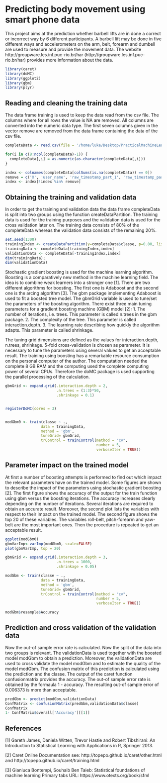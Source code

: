 Predicting body movement using smart phone data
========================================================
This project aims at the prediction whether barbell lifts are in done a correct or incorrect way by 6 different participants. A barbell lift may be done in five different ways and accelerometers on the arm, belt, forearm and dumbell are used to measure and provide the movement data. The website http://groupware.les.inf.puc-rio.br/har (http://groupware.les.inf.puc-rio.br/har) provides more information about the data.

```r
library(caret)
library(doMC)
library(ggplot2)
library(gbm)
library(plyr)
```
## Reading and cleaning the training data
The data frame training is used to keep the data read from the csv file. The columns where for all rows the value is NA are removed. All columns are converted into the numeric data type. The first seven columns given in the vector remove are removed from the data frame containing the data of the csv file. 
 
```r
completeData <- read.csv(file = '/home/luke/Desktop/PracticalMachineLearning/pml-training.csv',na.strings = c('NA','#DIV/0!',''))

for(i in c(8:ncol(completeData)-1)) {
  completeData[,i] = as.numeric(as.character(completeData[,i]))
}

index <- colnames(completeData[colSums(is.na(completeData)) == 0])
remove = c('X', 'user_name', 'raw_timestamp_part_1', 'raw_timestamp_part_2', 'cvtd_timestamp', 'new_window', 'num_window')
index <- index[!index %in% remove]
```
## Obtaining the training and validation data
In order to get the training and validation data the data frame completeData is split into two groups using the function createDataPartition. The training data is used for the training purposes and the validation data is used for the cross validation later on. The training data consists of 80% of the completeData whereas the validation data consists of the remaining 20%. 

```r
set.seed(1300)
trainingIndex <- createDataPartition(y=completeData$classe, p=0.80, list=FALSE)
trainingData <- completeData[trainingIndex,index]
validationData <- completeData[-trainingIndex,index]
dim(trainingData); 
dim(validationData)
```
Stochastic gradient boosting is used for the machine learning algorithm. Boosting is a comparatively new method in the machine learning field. The idea is to combine weak learners into a stronger one [1]. There are two different algorithms for boosting. The first one is Adaboost and the second one is the arcing algorithm [3]. 
The gbm package implementing Adaboost is used to fit a boosted tree model. The gbmGrid variable is used to tune/set the parameters of the boosting algorithm. 
There exist three main tuning parameters for a gradient boosting machine (GBM) model [2]: 
  1. The number of iterations, i.e. trees. This parameter is called n.trees in the gbm package.
  2. The complexity of the tree. This parameter is called interaction.depth.
  3. The learning rate describing how quickly the algorithm adapts. This parameter is called shrinkage.

The tuning grid dimensions are defined as the values for interaction.depth, n.trees, shrinkage. 5-fold cross-validation is chosen as parameter. It is necessary to tune the parameters using several values to get an acceptable result. The training using boosting has a remarkable resource consumption on the personal computer of the author. The computation needed the complete 8 GB RAM and the computing used the complete computing power of several CPUs. Therefore the doMC package is used supporting the parallel processing of the calculation. 

```r
gbmGrid <- expand.grid(.interaction.depth = 2,
                       .n.trees = (1:3)*50,
                       .shrinkage = 0.1)


registerDoMC(cores = 3)


modGbm0 <- train(classe ~ .,
                data = trainingData, 
                method = 'gbm',
                tuneGrid= gbmGrid,
                trControl = trainControl(method = "cv", 
                                         number = 5,  
                                         verboseIter = TRUE))
```
## Parameter impact on the trained model
At first a number of boosting attempts is performed to find out which impact the relevant parameters have on the trained model. Some figures are shown to describe the impact of the parameters using stochastic gradient boosting [2]. The first figure shows the accuracy of the output for the train function using gbm versus the boosting iterations. The accuracy increases clearly depending on the number of iterations. Several iterations are required to obtain an accurate result. Moreover, the second plot lists the variables with respect to their impact on the trained model. The second figure shows the top 20 of these variables. The variables roll-belt, pitch-forearm and yaw-belt are the most important ones. Then the procedure is repeated to get an acceptable result.

```r
ggplot(modGbm0)
gbmVarImp<-varImp(modGbm0, scale=FALSE)
plot(gbmVarImp, top = 20)
```
```r
gbmGrid <- expand.grid(.interaction.depth = 3,
                       .n.trees = 1000,
                       .shrinkage = 0.05)

modGbm <- train(classe ~ .,
                data = trainingData, 
                method = 'gbm',
                tuneGrid= gbmGrid,
                trControl = trainControl(method = "cv", 
                                         number = 5,  
                                         verboseIter = TRUE))

modGbm$resample$Accuracy
```
## Prediction and cross validation of the validation data

Now the out-of sample error rate is calculated. Now the split of the data into two groups is relevant. The validationData is used together with the boosted model modGbm to obtain a prediction. Moreover, the validationData are used to cross validate the model modGbm and to estimate the quality of the model modGbm. The confusion matrix of this prediction is calculated using the prediction and the classe. The output of the caret function confusionmatrix provides the accuracy. The out-of sample error rate is obtained by the formaula 1 - accuracy.
The resulting out-of sample error of 0.006373 is more than acceptable. 

```r
predGbm <- predict(modGbm,validationData)
ConfMatrix <- confusionMatrix(predGbm,validationData$classe)
ConfMatrix
1- ConfMatrix$overall['Accuracy'][[1]]
```
## References

[1] Gareth James, Daniela Witten, Trevor Hastie and Robert Tibshirani:
An Introduction to Statistical Learning with Applications in R, Springer 2013.

[2] Caret Online Documentation see: http://topepo.github.io/caret/other.html and
http://topepo.github.io/caret/training.html

[3] Gianluca Bontempi, Souhaib Ben Taieb:
Statistical foundations of machine learning
Primary tabs URL: https://www.otexts.org/book/sfml



